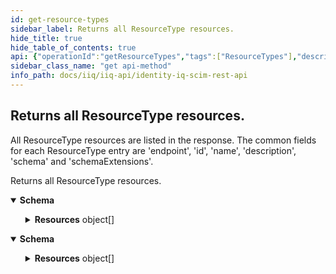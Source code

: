 ```yaml
---
id: get-resource-types
sidebar_label: Returns all ResourceType resources.
hide_title: true
hide_table_of_contents: true
api: {"operationId":"getResourceTypes","tags":["ResourceTypes"],"description":"All ResourceType resources are listed in the response. The common fields for each ResourceType entry are 'endpoint', 'id', 'name', 'description', 'schema' and 'schemaExtensions'.","responses":{"200":{"description":"Returns all ResourceType resources.","content":{"application/json":{"schema":{"properties":{"totalResults":{"description":"Number of ResourceType resources returned.","type":"integer","example":18},"schemas":{"description":"The ResourceTypes type represented by URN used for this response.","type":"array","items":{"type":"string"},"example":["urn:ietf:params:scim:api:messages:2.0:ListResponse"]},"Resources":{"type":"array","items":{"type":"object","properties":{"id":{"description":"ID of the ResourceType.","type":"string","example":"User"},"name":{"description":"Name of the ResourceType.","type":"string","example":"User"},"endpoint":{"description":"The ResourceType's HTTP addressable endpoint relative to the Base URL.","type":"string","example":"/Applications"},"description":{"description":"Description of the ResourceType.","type":"string","example":"User Account."},"schema":{"description":"The primary/base schema URI of the ResourceType.","type":"string","example":"urn:ietf:params:scim:schemas:sailpoint:1.0:User"},"schemaExtensions":{"description":"A list of URIs of the ResourceType's schema extensions.","type":"array","items":{"example":[{"schema":"urn:ietf:params:scim:schemas:extension:enterprise:2.0:User","required":true},{"schema":"urn:ietf:params:scim:schemas:sailpoint:1.0:User","required":true}]}},"meta":{"description":"Metadata of the ResourceType.","type":"object","properties":{"location":{"description":"The location of the ResourceType.","type":"string","example":"http://localhost:8080/iiq/scim/v2/ResourceTypes/User"},"resourceType":{"description":"The SCIM resource type.","type":"string","example":"ResourceType"}}},"schemas":{"description":"The schema for the ResourceType resource.","type":"array","items":{"type":"string"},"example":["urn:ietf:params:scim:schemas:core:2.0:ResourceType"]}}}}}}},"application/scim+json":{"schema":{"properties":{"totalResults":{"description":"Number of Schema resources returned.","type":"integer","example":18},"schemas":{"description":"The Schema type represented by URN used for this response.","type":"array","items":{"type":"string"},"example":["urn:ietf:params:scim:api:messages:2.0:ListResponse"]},"Resources":{"type":"array","items":{"type":"object","properties":{"id":{"description":"ID of the ResourceType.","type":"string","example":"User"},"name":{"description":"Name of the ResourceType.","type":"string","example":"User"},"endpoint":{"description":"The ResourceType's HTTP addressable endpoint relative to the Base URL.","type":"string","example":"/Applications"},"description":{"description":"Description of the ResourceType.","type":"string","example":"User Account."},"schema":{"description":"The primary/base schema URI of the ResourceType.","type":"string","example":"urn:ietf:params:scim:schemas:sailpoint:1.0:User"},"schemaExtensions":{"description":"A list of URIs of the ResourceType's schema extensions.","type":"array","items":{"example":[{"schema":"urn:ietf:params:scim:schemas:extension:enterprise:2.0:User","required":true},{"schema":"urn:ietf:params:scim:schemas:sailpoint:1.0:User","required":true}]}},"meta":{"description":"Metadata of the ResourceType.","type":"object","properties":{"location":{"description":"The location of the ResourceType.","type":"string","example":"http://localhost:8080/iiq/scim/v2/ResourceTypes/User"},"resourceType":{"description":"The SCIM resource type.","type":"string","example":"ResourceType"}}},"schemas":{"description":"The schema for the ResourceType resource.","type":"array","items":{"type":"string"},"example":["urn:ietf:params:scim:schemas:core:2.0:ResourceType"]}}}}}}}}}},"method":"get","path":"/ResourceTypes","servers":[{"url":"http://localhost:8080/identityiq/scim/v2","description":"IdentityIQ SCIM server basepath and path to API."}],"security":[{"basicAuth":[]}],"securitySchemes":{"basicAuth":{"type":"http","scheme":"basic"}},"info":{"description":"IdentityIQ REST Endpoint Interface Documentation for SCIM\n\n# Authentication\n\n<!-- ReDoc-Inject: <security-definitions> -->","version":"8.3","title":"IdentityIQ SCIM REST API"},"postman":{"name":"Returns all ResourceType resources.","description":{"content":"All ResourceType resources are listed in the response. The common fields for each ResourceType entry are 'endpoint', 'id', 'name', 'description', 'schema' and 'schemaExtensions'.","type":"text/plain"},"url":{"path":["ResourceTypes"],"host":["{{baseUrl}}"],"query":[],"variable":[]},"header":[{"key":"Accept","value":"application/json"}],"method":"GET"}}
sidebar_class_name: "get api-method"
info_path: docs/iiq/iiq-api/identity-iq-scim-rest-api
---
```



## Returns all ResourceType resources.



All ResourceType resources are listed in the response. The common fields for each ResourceType entry are &#39;endpoint&#39;, &#39;id&#39;, &#39;name&#39;, &#39;description&#39;, &#39;schema&#39; and &#39;schemaExtensions&#39;.

<div><ApiTabs><TabItem label={"200"} value={"200"}><div>

Returns all ResourceType resources.

</div><div><MimeTabs groupId={"mime-type"}><TabItem label={"application/json"} value={"application/json"}><SchemaTabs groupId={"schema-tabs"}><TabItem label={"Schema"} value={"Schema"}><details style={{}} data-collapsed={false} open={true}><summary style={{"textAlign":"left"}}><strong>Schema</strong></summary><div style={{"textAlign":"left","marginLeft":"1rem"}}></div><ul style={{"marginLeft":"1rem"}}><SchemaItem collapsible={false} name={"totalResults"} required={false} schemaDescription={"Number of ResourceType resources returned."} schemaName={"integer"} qualifierMessage={undefined} defaultValue={undefined}></SchemaItem><SchemaItem collapsible={false} name={"schemas"} required={false} schemaDescription={"The ResourceTypes type represented by URN used for this response."} schemaName={"string[]"} qualifierMessage={undefined} defaultValue={undefined}></SchemaItem><SchemaItem collapsible={true} className={"schemaItem"}><details style={{}}><summary style={{}}><strong>Resources</strong><span style={{"opacity":"0.6"}}> object[]</span></summary><div style={{"marginLeft":"1rem"}}><SchemaItem collapsible={false} name={"id"} required={false} schemaDescription={"ID of the ResourceType."} schemaName={"string"} qualifierMessage={undefined} defaultValue={undefined}></SchemaItem><SchemaItem collapsible={false} name={"name"} required={false} schemaDescription={"Name of the ResourceType."} schemaName={"string"} qualifierMessage={undefined} defaultValue={undefined}></SchemaItem><SchemaItem collapsible={false} name={"endpoint"} required={false} schemaDescription={"The ResourceType's HTTP addressable endpoint relative to the Base URL."} schemaName={"string"} qualifierMessage={undefined} defaultValue={undefined}></SchemaItem><SchemaItem collapsible={false} name={"description"} required={false} schemaDescription={"Description of the ResourceType."} schemaName={"string"} qualifierMessage={undefined} defaultValue={undefined}></SchemaItem><SchemaItem collapsible={false} name={"schema"} required={false} schemaDescription={"The primary/base schema URI of the ResourceType."} schemaName={"string"} qualifierMessage={undefined} defaultValue={undefined}></SchemaItem><SchemaItem collapsible={false} name={"schemaExtensions"} required={false} schemaDescription={"A list of URIs of the ResourceType's schema extensions."} schemaName={"undefined[]"} qualifierMessage={undefined} defaultValue={undefined}></SchemaItem><SchemaItem collapsible={true} className={"schemaItem"}><details style={{}}><summary style={{}}><strong>meta</strong><span style={{"opacity":"0.6"}}> object</span></summary><div style={{"marginLeft":"1rem"}}><div style={{"marginTop":".5rem","marginBottom":".5rem"}}>

Metadata of the ResourceType.

</div><SchemaItem collapsible={false} name={"location"} required={false} schemaDescription={"The location of the ResourceType."} schemaName={"string"} qualifierMessage={undefined} defaultValue={undefined}></SchemaItem><SchemaItem collapsible={false} name={"resourceType"} required={false} schemaDescription={"The SCIM resource type."} schemaName={"string"} qualifierMessage={undefined} defaultValue={undefined}></SchemaItem></div></details></SchemaItem><SchemaItem collapsible={false} name={"schemas"} required={false} schemaDescription={"The schema for the ResourceType resource."} schemaName={"string[]"} qualifierMessage={undefined} defaultValue={undefined}></SchemaItem></div></details></SchemaItem></ul></details></TabItem></SchemaTabs></TabItem><TabItem label={"application/scim+json"} value={"application/scim+json"}><SchemaTabs groupId={"schema-tabs"}><TabItem label={"Schema"} value={"Schema"}><details style={{}} data-collapsed={false} open={true}><summary style={{"textAlign":"left"}}><strong>Schema</strong></summary><div style={{"textAlign":"left","marginLeft":"1rem"}}></div><ul style={{"marginLeft":"1rem"}}><SchemaItem collapsible={false} name={"totalResults"} required={false} schemaDescription={"Number of Schema resources returned."} schemaName={"integer"} qualifierMessage={undefined} defaultValue={undefined}></SchemaItem><SchemaItem collapsible={false} name={"schemas"} required={false} schemaDescription={"The Schema type represented by URN used for this response."} schemaName={"string[]"} qualifierMessage={undefined} defaultValue={undefined}></SchemaItem><SchemaItem collapsible={true} className={"schemaItem"}><details style={{}}><summary style={{}}><strong>Resources</strong><span style={{"opacity":"0.6"}}> object[]</span></summary><div style={{"marginLeft":"1rem"}}><SchemaItem collapsible={false} name={"id"} required={false} schemaDescription={"ID of the ResourceType."} schemaName={"string"} qualifierMessage={undefined} defaultValue={undefined}></SchemaItem><SchemaItem collapsible={false} name={"name"} required={false} schemaDescription={"Name of the ResourceType."} schemaName={"string"} qualifierMessage={undefined} defaultValue={undefined}></SchemaItem><SchemaItem collapsible={false} name={"endpoint"} required={false} schemaDescription={"The ResourceType's HTTP addressable endpoint relative to the Base URL."} schemaName={"string"} qualifierMessage={undefined} defaultValue={undefined}></SchemaItem><SchemaItem collapsible={false} name={"description"} required={false} schemaDescription={"Description of the ResourceType."} schemaName={"string"} qualifierMessage={undefined} defaultValue={undefined}></SchemaItem><SchemaItem collapsible={false} name={"schema"} required={false} schemaDescription={"The primary/base schema URI of the ResourceType."} schemaName={"string"} qualifierMessage={undefined} defaultValue={undefined}></SchemaItem><SchemaItem collapsible={false} name={"schemaExtensions"} required={false} schemaDescription={"A list of URIs of the ResourceType's schema extensions."} schemaName={"undefined[]"} qualifierMessage={undefined} defaultValue={undefined}></SchemaItem><SchemaItem collapsible={true} className={"schemaItem"}><details style={{}}><summary style={{}}><strong>meta</strong><span style={{"opacity":"0.6"}}> object</span></summary><div style={{"marginLeft":"1rem"}}><div style={{"marginTop":".5rem","marginBottom":".5rem"}}>

Metadata of the ResourceType.

</div><SchemaItem collapsible={false} name={"location"} required={false} schemaDescription={"The location of the ResourceType."} schemaName={"string"} qualifierMessage={undefined} defaultValue={undefined}></SchemaItem><SchemaItem collapsible={false} name={"resourceType"} required={false} schemaDescription={"The SCIM resource type."} schemaName={"string"} qualifierMessage={undefined} defaultValue={undefined}></SchemaItem></div></details></SchemaItem><SchemaItem collapsible={false} name={"schemas"} required={false} schemaDescription={"The schema for the ResourceType resource."} schemaName={"string[]"} qualifierMessage={undefined} defaultValue={undefined}></SchemaItem></div></details></SchemaItem></ul></details></TabItem></SchemaTabs></TabItem></MimeTabs></div></TabItem></ApiTabs></div>
      